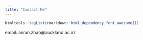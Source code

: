 ---
title: "Contact Me"
---
    
    
```{r setup, include=FALSE}
htmltools::tagList(rmarkdown::html_dependency_font_awesome())
```
    
<i class="fa fa-envelope-o"></i>  email: anran.zhao@auckland.ac.nz